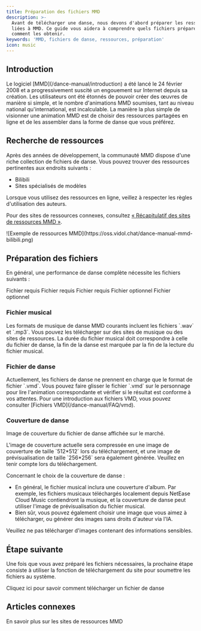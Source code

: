 ```yaml
---
title: Préparation des fichiers MMD
description: >-
  Avant de télécharger une danse, nous devons d'abord préparer les ressources
  liées à MMD. Ce guide vous aidera à comprendre quels fichiers préparer et
  comment les obtenir.
keywords: 'MMD, fichiers de danse, ressources, préparation'
icon: music
---
```


## Introduction

<Note>
Le logiciel [MMD](/dance-manual/introduction) a été lancé le 24 février 2008 et a progressivement suscité un engouement sur Internet depuis sa création. Les utilisateurs ont été étonnés de pouvoir créer des œuvres de manière si simple, et le nombre d'animations MMD soumises, tant au niveau national qu'international, est incalculable. La manière la plus simple de visionner une animation MMD est de choisir des ressources partagées en ligne et de les assembler dans la forme de danse que vous préférez.
</Note>

## Recherche de ressources

Après des années de développement, la communauté MMD dispose d'une riche collection de fichiers de danse. Vous pouvez trouver des ressources pertinentes aux endroits suivants :

- Bilibili
- Sites spécialisés de modèles

<Warning>
Lorsque vous utilisez des ressources en ligne, veillez à respecter les règles d'utilisation des auteurs.
</Warning>

Pour des sites de ressources connexes, consultez [« Récapitulatif des sites de ressources MMD »](/dance-manual/resources).

<Frame>
  ![Exemple de ressources MMD](https://oss.vidol.chat/dance-manual-mmd-bilibili.png)
</Frame>

## Préparation des fichiers

En général, une performance de danse complète nécessite les fichiers suivants :

<CardGroup cols={2}>
  <Card title="Musique de fond" icon="music">
    Fichier requis
  </Card>
  <Card title="Fichier de mouvement de danse" icon="person-walking">
    Fichier requis
  </Card>
  <Card title="Image de couverture" icon="image">
    Fichier requis
  </Card>
  <Card title="Trajectoire de la caméra" icon="video">
    Fichier optionnel
  </Card>
  <Card title="Conception de la scène" icon="masks-theater">
    Fichier optionnel
  </Card>
</CardGroup>

### Fichier musical

<Steps>
  <Step title="Format de fichier">
    Les formats de musique de danse MMD courants incluent les fichiers `.wav` et `.mp3`.
  </Step>
  <Step title="Méthode d'obtention">
    Vous pouvez les télécharger sur des sites de musique ou des sites de ressources.
  </Step>
  <Step title="Remarques">
    La durée du fichier musical doit correspondre à celle du fichier de danse, la fin de la danse est marquée par la fin de la lecture du fichier musical.
  </Step>
</Steps>

### Fichier de danse

<Steps>
  <Step title="Format de fichier">
    Actuellement, les fichiers de danse ne prennent en charge que le format de fichier `.vmd`.
  </Step>
  <Step title="Méthode d'utilisation">
    Vous pouvez faire glisser le fichier `.vmd` sur le personnage pour lire l'animation correspondante et vérifier si le résultat est conforme à vos attentes.
  </Step>
  <Step title="En savoir plus">
    Pour une introduction aux fichiers VMD, vous pouvez consulter [Fichiers VMD](/dance-manual/FAQ/vmd).
  </Step>
</Steps>

### Couverture de danse

Image de couverture du fichier de danse affichée sur le marché.

<Info>
L'image de couverture actuelle sera compressée en une image de couverture de taille `512*512` lors du téléchargement, et une image de prévisualisation de taille `256*256` sera également générée. Veuillez en tenir compte lors du téléchargement.
</Info>

Concernant le choix de la couverture de danse :

- En général, le fichier musical inclura une couverture d'album. Par exemple, les fichiers musicaux téléchargés localement depuis NetEase Cloud Music contiendront la musique, et la couverture de danse peut utiliser l'image de prévisualisation du fichier musical.
- Bien sûr, vous pouvez également choisir une image que vous aimez à télécharger, ou générer des images sans droits d'auteur via l'IA.

<Warning>
Veuillez ne pas télécharger d'images contenant des informations sensibles.
</Warning>

## Étape suivante

Une fois que vous avez préparé les fichiers nécessaires, la prochaine étape consiste à utiliser la fonction de téléchargement du site pour soumettre les fichiers au système.

<Card title="Télécharger le fichier de danse" icon="upload" href="/dance-manual/qucikstart/upload-dance">
  Cliquez ici pour savoir comment télécharger un fichier de danse
</Card>

## Articles connexes

<CardGroup cols={2}>
  <Card title="Ressources MMD" icon="link" href="/dance-manual/resources">
    En savoir plus sur les sites de ressources MMD
  </Card>
</CardGroup>
